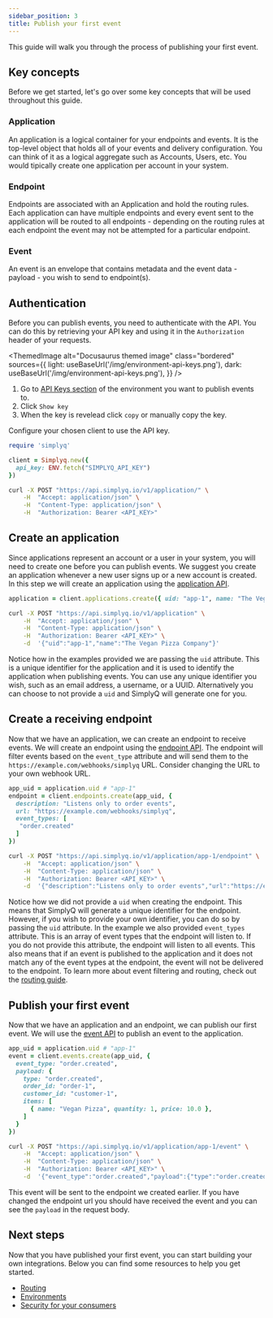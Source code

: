 ```yaml
---
sidebar_position: 3
title: Publish your first event
---
```




This guide will walk you through the process of publishing your first event.

## Key concepts

Before we get started, let's go over some key concepts that will be used throughout this guide.

### Application

An application is a logical container for your endpoints and events. It is the top-level object that holds all of your events and delivery configuration. You can think of it as a logical aggregate such as Accounts, Users, etc. You would tipically create one application per account in your system.

### Endpoint

Endpoints are associated with an Application and hold the routing rules. Each application can have multiple endpoints and every event sent to the application will be routed to all endpoints - depending on the routing rules at each endpoint the event may not be attempted for a particular endpoint.

### Event

An event is an envelope that contains metadata and the event data - payload - you wish to send to endpoint(s).


## Authentication

Before you can publish events, you need to authenticate with the API. You can do this by retrieving your API key and using it in the `Authorization` header of your requests.

<ThemedImage
  alt="Docusaurus themed image"
  class="bordered"
  sources={{
    light: useBaseUrl('/img/environment-api-keys.png'),
    dark: useBaseUrl('/img/environment-api-keys.png'),
  }}
/>

<StepsContainer>

1. Go to [API Keys section](https://app.simplyq.io/apikeys) of the environment you want to publish events to.
1. Click `Show key`
2. When the key is revelead click `copy` or manually copy the key.

</StepsContainer>

Configure your chosen client to use the API key.

<Tabs groupId="main">
<TabItem value="ruby" label="Ruby">

```ruby
require 'simplyq'

client = Simplyq.new({
  api_key: ENV.fetch("SIMPLYQ_API_KEY")
})
```

</TabItem>
<TabItem value="curl" label="cURL">

```bash
curl -X POST "https://api.simplyq.io/v1/application/" \
    -H  "Accept: application/json" \
    -H  "Content-Type: application/json" \
    -H  "Authorization: Bearer <API_KEY>"
```

</TabItem>
</Tabs>


## Create an application

Since applications represent an account or a user in your system, you will need to create one before you can publish events. We suggest you create an application whenever a new user signs up or a new account is created. In this step we will create an application using the [application API](https://developer.simplyq.io/#tag/Application/operation/PostApplication).

<Tabs groupId="main">
<TabItem value="ruby" label="Ruby">

```ruby
application = client.applications.create({ uid: "app-1", name: "The Vegan Pizza Company" })
```

</TabItem>
<TabItem value="curl" label="cURL">

```bash
curl -X POST "https://api.simplyq.io/v1/application" \
    -H  "Accept: application/json" \
    -H  "Content-Type: application/json" \
    -H  "Authorization: Bearer <API_KEY>" \
    -d  '{"uid":"app-1","name":"The Vegan Pizza Company"}'
```

</TabItem>
</Tabs>


Notice how in the examples provided we are passing the `uid` attribute. This is a unique identifier for the application and it is used to identify the application when publishing events. You can use any unique identifier you wish, such as an email address, a username, or a UUID. Alternatively you can choose to not provide a `uid` and SimplyQ will generate one for you.

## Create a receiving endpoint

Now that we have an application, we can create an endpoint to receive events. We will create an endpoint using the [endpoint API](https://developer.simplyq.io/#tag/Endpoint/operation/PostEndpoint).
The endpoint will filter events based on the `event_type` attribute and will send them to the `https://example.com/webhooks/simplyq` URL. Consider changing the URL to your own webhook URL.


<Tabs groupId="main">
<TabItem value="ruby" label="Ruby">

```ruby
app_uid = application.uid # "app-1"
endpoint = client.endpoints.create(app_uid, {
  description: "Listens only to order events",
  url: "https://example.com/webhooks/simplyq",
  event_types: [
   "order.created"
  ]
})
```

</TabItem>
<TabItem value="curl" label="cURL">

```bash
curl -X POST "https://api.simplyq.io/v1/application/app-1/endpoint" \
    -H  "Accept: application/json" \
    -H  "Content-Type: application/json" \
    -H  "Authorization: Bearer <API_KEY>" \
    -d  '{"description":"Listens only to order events","url":"https://example.com/webhooks/simplyq","event_types":["order.created"]}'
```

</TabItem>
</Tabs>

Notice how we did not provide a `uid` when creating the endpoint. This means that SimplyQ will generate a unique identifier for the endpoint. However, if you wish to provide your own identifier, you can do so by passing the `uid` attribute.
In the example we also provided `event_types` attribute. This is an array of event types that the endpoint will listen to. If you do not provide this attribute, the endpoint will listen to all events. This also means that if an event is published to the application and it does not match any of the event types at the endpoint, the event will not be delivered to the endpoint. To learn more about event filtering and routing, check out the [routing guide](/routing/overview).

## Publish your first event

Now that we have an application and an endpoint, we can publish our first event. We will use the [event API](https://developer.simplyq.io/#tag/Event/operation/PostEvent) to publish an event to the application.

<Tabs groupId="main">
<TabItem value="ruby" label="Ruby">

```ruby
app_uid = application.uid # "app-1"
event = client.events.create(app_uid, {
  event_type: "order.created",
  payload: {
    type: "order.created",
    order_id: "order-1",
    customer_id: "customer-1",
    items: [
      { name: "Vegan Pizza", quantity: 1, price: 10.0 },
    ]
  }
})
```

</TabItem>
<TabItem value="curl" label="cURL">

```bash
curl -X POST "https://api.simplyq.io/v1/application/app-1/event" \
    -H  "Accept: application/json" \
    -H  "Content-Type: application/json" \
    -H  "Authorization: Bearer <API_KEY>" \
    -d  '{"event_type":"order.created","payload":{"type":"order.created","order_id":"order-1","customer_id":"customer-1","items":[{"name":"Vegan Pizza","quantity":1,"price":10.0}]}}'
```

</TabItem>
</Tabs>

This event will be sent to the endpoint we created earlier. If you have changed the endpoint url you should have received the event and you can see the `payload` in the request body.


## Next steps

Now that you have published your first event, you can start building your own integrations. Below you can find some resources to help you get started.

- [Routing](/routing/overview)
- [Environments](/environments/overview)
- [Security for your consumers](/security/overview)
